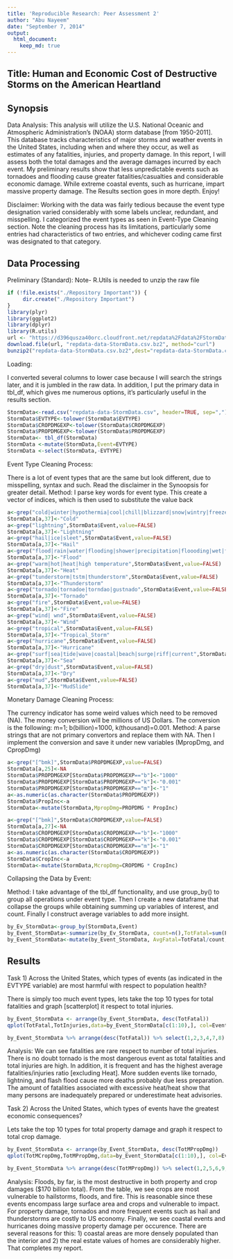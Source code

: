 ```yaml
---
title: 'Reproducible Research: Peer Assessment 2'
author: "Abu Nayeem"
date: "September 7, 2014"
output: 
  html_document:
    keep_md: true
---
```


## Title: Human and Economic Cost of Destructive Storms on the American Heartland

## Synopsis

Data Analysis:
This analysis will utilize  the U.S. National Oceanic and Atmospheric Administration's (NOAA) storm database [from 1950-2011]. This database tracks characteristics of major storms and weather events in the United States, including when and where they occur, as well as estimates of any fatalities, injuries, and property damage. In this report, I will assess both the total damages and the average damages incurred by each  event. My preliminary results show that less unpredictable events such as tornadoes and flooding cause greater fatalities/casualties and considerable economic damage. While extreme coastal events, such as hurricane, impart massive property damage. The Results section goes in more depth. Enjoy!    

Disclaimer:
Working with the data was fairly tedious because the event type designation varied considerably with some labels unclear, redundant, and misspelling. I categorized the event types as seen in Event-Type Cleaning section. Note the cleaning process has its limitations, particularly some entries had characteristics of two entries, and whichever coding came first was designated to that category.

## Data Processing

Preliminary (Standard): Note- R.Utils is needed to unzip the raw file
```r
if (!file.exists("./Repository Important")) {
     dir.create("./Repository Important")
}
library(plyr)
library(ggplot2)
library(dplyr)
library(R.utils)
url <- "https://d396qusza40orc.cloudfront.net/repdata%2Fdata%2FStormData.csv.bz2"
download.file(url, "repdata-data-StormData.csv.bz2", method="curl")
bunzip2("repdata-data-StormData.csv.bz2",dest="repdata-data-StormData.csv", overwrite=TRUE, exdir="./Repository Important")
```
Loading: 

I converted several columns to lower case because I will search the strings later, and it is jumbled in the raw data. In addition, I put the primary data in tbl_df, which gives me numerous options, it's particularly useful in the results section.
```r
StormData<-read.csv("repdata-data-StormData.csv", header=TRUE, sep=",")
StormData$EVTYPE<-tolower(StormData$EVTYPE)
StormData$CROPDMGEXP<-tolower(StormData$CROPDMGEXP)
StormData$PROPDMGEXP<-tolower(StormData$PROPDMGEXP)
StormData<- tbl_df(StormData)
StormData <-mutate(StormData,Event=EVTYPE)
StormData <-select(StormData,-EVTYPE)
```

Event Type Cleaning Process:

There is a lot of event types that are the same but look different, due to misspelling, syntax and such. Read the disclaimer in the Synoopsis for greater detail.
Method: I parse key words for event type. This create a vector of indices, which is then used to substitute the value back

```r
a<-grep("cold|winter|hypothermia|cool|chill|blizzard|snow|wintry|freeze|freezing",StormData$Event,value=FALSE)
StormData[a,37]<-"Cold"
a<-grep("lightning",StormData$Event,value=FALSE)
StormData[a,37]<-"Lightning"
a<-grep("hail|ice|sleet",StormData$Event,value=FALSE)
StormData[a,37]<-"Hail"
a<-grep("flood|rain|water|flooding|shower|precipitation|floooding|wet|fld",StormData$Event,value=FALSE)
StormData[a,37]<-"Flood"
a<-grep("warm|hot|heat|high temperature",StormData$Event,value=FALSE)
StormData[a,37]<-"Heat"
a<-grep("tunderstorm|tstm|thunderstorm",StormData$Event,value=FALSE)
StormData[a,37]<-"Thunderstorm"
a<-grep("tornado|tornadoe|torndao|gustnado",StormData$Event,value=FALSE)
StormData[a,37]<-"Tornado"
a<-grep("fire",StormData$Event,value=FALSE)
StormData[a,37]<-"Fire"
a<-grep("wind| wnd",StormData$Event,value=FALSE)
StormData[a,37]<-"Wind"
a<-grep("tropical",StormData$Event,value=FALSE)
StormData[a,37]<-"Tropical_Storm"
a<-grep("hurricane",StormData$Event,value=FALSE)
StormData[a,37]<-"Hurricane"
a<-grep("surf|sea|tide|wave|coastal|beach|surge|riff|current",StormData$Event,value=FALSE)
StormData[a,37]<-"Sea"
a<-grep("dry|dust",StormData$Event,value=FALSE)
StormData[a,37]<-"Dry"
a<-grep("mud",StormData$Event,value=FALSE)
StormData[a,37]<-"MudSlide"
```

Monetary Damage Cleaning Process:

The currency indicator has some weird values which need to be removed (NA). The money conversion will be millions of US Dollars. The conversion is the following: m=1; b(billion)=1000, k(thousand)=0.001.
Method: A parse strings that are not primary convertors and replace them with NA. Then I implement the conversion and save it under new variables (MpropDmg, and CpropDmg)
```r
a<-grep("[^bmk]",StormData$PROPDMGEXP,value=FALSE)
StormData[a,25]<-NA
StormData$PROPDMGEXP[StormData$PROPDMGEXP=="b"]<-"1000"
StormData$PROPDMGEXP[StormData$PROPDMGEXP=="k"]<-"0.001"
StormData$PROPDMGEXP[StormData$PROPDMGEXP=="m"]<-"1"
a<-as.numeric(as.character(StormData$PROPDMGEXP))
StormData$PropInc<-a
StormData<-mutate(StormData,MpropDmg=PROPDMG * PropInc)

a<-grep("[^bmk]",StormData$CROPDMGEXP,value=FALSE)
StormData[a,27]<-NA
StormData$CROPDMGEXP[StormData$CROPDMGEXP=="b"]<-"1000"
StormData$CROPDMGEXP[StormData$CROPDMGEXP=="k"]<-"0.001"
StormData$CROPDMGEXP[StormData$CROPDMGEXP=="m"]<-"1"
a<-as.numeric(as.character(StormData$CROPDMGEXP))
StormData$CropInc<-a
StormData<-mutate(StormData,McropDmg=CROPDMG * CropInc)
```

Collapsing the Data by Event:

Method: I take advantage of the tbl_df functionality, and use group_by() to group all operations under event type. Then I create a new dataframe that collapse the groups while obtaining summing up variables of interest, and count. Finally I construct average variables to add more insight.  
```r
by_Ev_StormData<-group_by(StormData,Event)
by_Event_StormData<-summarize(by_Ev_StormData, count=n(),TotFatal=sum(FATALITIES,na.rm = TRUE),TotInjuries=sum(INJURIES, na.rm = TRUE), TotMPropDmg=sum(MpropDmg, na.rm = TRUE), TotMCropDmg=sum(McropDmg,na.rm = TRUE))
by_Event_StormData<-mutate(by_Event_StormData, AvgFatal=TotFatal/count, AvgInjuries=TotInjuries/count, AvgMPropDmg=TotMPropDmg/count, AvgMCropDmg=TotMCropDmg/count)
```

## Results

Task 1) Across the United States, which types of events (as indicated in the EVTYPE variable) are most harmful with respect to population health?

There is simply too much event types, lets take the top 10 types for total fatalities and graph [scatterplot] it respect to total injuries. 
```r
by_Event_StormData <- arrange(by_Event_StormData, desc(TotFatal))
qplot(TotFatal,TotInjuries,data=by_Event_StormData[c(1:10),], col=Event,ylab="Total Injuries", xlab="Total Fatalities", main="Most Harmful Events to Human Health") 
```
```r
by_Event_StormData %>% arrange(desc(TotFatal)) %>% select(1,2,3,4,7,8)
```

Analysis:
We can see fatalities are rare respect to number of total injuries. There is no doubt tornado is the most dangerous event as total fatalities and total injuries are high. In addition, it is frequent and has the highest average fatalities/injuries ratio [excluding Heat]. More sudden events like tornado, lightning, and flash flood cause more deaths probably due less preparation. The amount of fatalities associated with excessive heat/heat show that many persons are inadequately prepared or underestimate heat advisories.


Task 2) Across the United States, which types of events have the greatest economic consequences?

Lets take the top 10 types for total property damage and graph it respect to total crop damage.
```r
by_Event_StormData <- arrange(by_Event_StormData, desc(TotMPropDmg))
qplot(TotMCropDmg,TotMPropDmg,data=by_Event_StormData[c(1:10),], col=Event, xlab="Total Crop Damage ($Million)",ylab="Total Property Damage ($Million)", main="Most Harmful Events to Economy") 
```
```r
by_Event_StormData %>% arrange(desc(TotMPropDmg)) %>% select(1,2,5,6,9,10)
```

Analysis: Floods, by far, is the most destructive in both property and crop damages ($170 billion total). From the table, we see crops are most vulnerable to hailstorms, floods, and fire. This is reasonable since these events encompass large surface area and crops and vulnerable to impact. For property damage, tornados and more frequent events such as hail and thunderstorms are costly to US economy. Finally, we see coastal events and hurricanes doing massive property damage per occurence. There are several reasons for this: 1) coastal areas are more densely populated than the interior and 2) the real estate values of homes are considerably higher. That completes my report.


